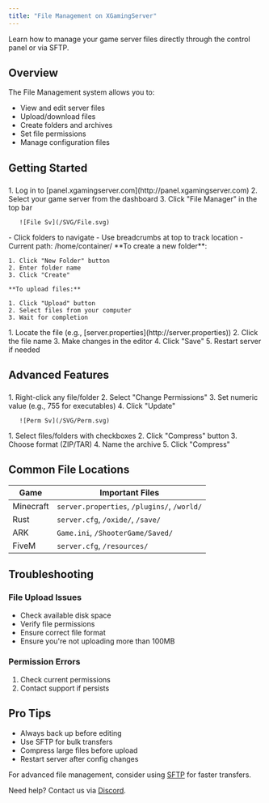 ```yaml
---
title: "File Management on XGamingServer"
---
```


Learn how to manage your game server files directly through the control panel or via SFTP.

## Overview

The File Management system allows you to:

- View and edit server files
- Upload/download files
- Create folders and archives
- Set file permissions
- Manage configuration files

## Getting Started

### 

<Steps>
  <Step title="Accessing File Manager">
    1. Log in to [panel.xgamingserver.com](http://panel.xgamingserver.com)
    2. Select your game server from the dashboard
    3. Click "File Manager" in the top bar

       ![File Sv](/SVG/File.svg)
  </Step>
  <Step title="Navigating Files">
    - Click folders to navigate
    - Use breadcrumbs at top to track location
    - Current path: /home/container/
  </Step>
  <Step title="Basic File operations ">
    **To create a new folder**:

    1. Click "New Folder" button
    2. Enter folder name
    3. Click "Create"

    **To upload files:**

    1. Click "Upload" button
    2. Select files from your computer
    3. Wait for completion
  </Step>
  <Step title="Editing files">
    1. Locate the file (e.g., [server.properties](http://server.properties))
    2. Click the file name
    3. Make changes in the editor
    4. Click "Save"
    5. Restart server if needed
  </Step>
</Steps>

## Advanced Features

### 

<AccordionGroup>
  <Accordion title="File Permissions " icon="files">
    1. Right-click any file/folder
    2. Select "Change Permissions"
    3. Set numeric value (e.g., 755 for executables)
    4. Click "Update"

       ![Perm Sv](/SVG/Perm.svg)
  </Accordion>
  <Accordion title="Compressing Files" icon="compress">
    1. Select files/folders with checkboxes
    2. Click "Compress" button
    3. Choose format (ZIP/TAR)
    4. Name the archive
    5. Click "Compress"
  </Accordion>
</AccordionGroup>

## Common File Locations

| Game      | Important Files                             |
| --------- | ------------------------------------------- |
| Minecraft | `server.properties`, `/plugins/`, `/world/` |
| Rust      | `server.cfg`, `/oxide/`, `/save/`           |
| ARK       | `Game.ini`, `/ShooterGame/Saved/`           |
| FiveM     | `server.cfg`, `/resources/`                 |

## Troubleshooting

### File Upload Issues

- Check available disk space
- Verify file permissions
- Ensure correct file format
- Ensure you're not uploading more than 100MB

### Permission Errors

1. Check current permissions
2. Contact support if persists

## Pro Tips

- Always back up before editing
- Use SFTP for bulk transfers
- Compress large files before upload
- Restart server after config changes

For advanced file management, consider using [SFTP](/game-panel/sftp) for faster transfers.

Need help? Contact us via [Discord](https://discord.gg/Jx5KjXTsRS).